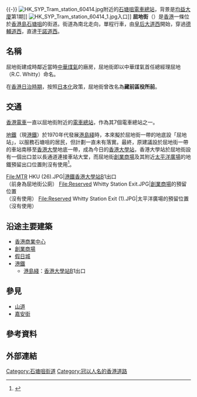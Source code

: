 {{Refimprove|time=2018-09-02T10:02:23+00:00}}{{-}}
{{Infobox Hong Kong Road
|中文街道名稱=屈地街
|英文街道名稱=Whitty Street
|圖片=File:HK Shek Tong Tsui Whitty Street mall.JPG
|圖片說明=屈地街向北望
|圖片2=
|圖片說明2=
|隸屬幹線=
|路段總長度=0.18
|車速限制=
|行車線數量=單線單程
|所在地區=[[中西區_(香港)|中西區]][[石塘咀|石塘咀]]
|起點=[[皇后大道西|皇后大道西]]
|終點=[[干諾道西|干諾道西]]
|道路命名日期=
|行人專用區=
|命名文件=
|道路動工日期=
|道路興建計劃=
|道路舊名資料=藏前區役所前（[[香港日治時期|香港日治時期]]）
|通車日期=
|收費=
}}
[[File:HK_SYP_Tram_station_60414.jpg|thumb]]附近的[[石塘咀電車總站|石塘咀電車總站]]，背景是[[均益大廈|均益大廈]]第1期]]
[[File:HK_SYP_Tram_station_60414_1.jpg|thumb]]入口]]
'''屈地街'''（{{lang-en|Whitty Street}}）是[[香港|香港]]一條位於[[香港島|香港島]][[石塘咀|石塘咀]]的街道。街道為南北走向，單程行車，由[[皇后大道西|皇后大道西]]開始，穿過[[德輔道西|德輔道西]]，直達[[干諾道西|干諾道西]]。

==名稱==
屈地街建成時鄰近當時[[中華煤氣|中華煤氣]]的廠房，屈地街即以中華煤氣首任總經理屈地（R.C. Whitty）命名。

在[[香港日治時期|香港日治時期]]，按照[[皇民化|日本化]]政策，屈地街曾改名為'''藏前區役所前'''。

==交通==
[[香港電車|香港電車]]一直以屈地街附近的[[屈地街總站|電車總站]]，作為其7個電車總站之一。

[[香港地鐵|地鐵]]（現[[港鐵|港鐵]]）於1970年代發展[[港島綫|港島綫]]時，本來擬於屈地街一帶的地底設「屈地站」，以服務石塘咀的居民，但計劃一直未有落實。最終，原建議設於屈地街一帶的車站南移至[[香港大學|香港大學]]地底一帶，成為今日的[[香港大學站|香港大學站]]，香港大學站於屈地街設有一個出口並以長通道連接車站大堂，而屈地街[[創業商場|創業商場]]及其附近[[太平洋廣場|太平洋廣場]]的地鐵預留出口位置則沒有使用<ref>{{Cite web |url=http://www.info.gov.hk/gia/general/200912/16/P200912160152.htm |title=立法會二十題：預留鐵路用地範圍 |accessdate=2015-01-13 |archive-date=2016-04-12 |archive-url=https://web.archive.org/web/20160412084958/http://www.info.gov.hk/gia/general/200912/16/P200912160152.htm |dead-url=no }}</ref>。
<gallery mode=packed heights=150px style="text-align:left">
File:MTR HKU (26).JPG|[[港鐵|港鐵]][[香港大學站|香港大學站]]B1出口<br>（前身為屈地街公廁）
File:Reserved Whitty Station Exit.JPG|[[創業商場|創業商場]]的預留位置<br>（沒有使用）
File:Reserved Whitty Station Exit (1).JPG|太平洋廣場的預留位置<br>（沒有使用）
</gallery>

==沿途主要建築==
*[[香港商業中心|香港商業中心]]
*[[創業商場|創業商場]]
*[[假日城|假日城]]
*[[港鐵|港鐵]]
**[[港島綫|港島綫]]：[[香港大學站|香港大學站]]B1出口

==參見==
*[[山道_(香港)|山道]]
*[[嘉安街|嘉安街]]

==參考資料==
{{reflist}}

==外部連結==
{{commonscat inline|Whitty Street|屈地街}}

[[Category:石塘咀街道|Category:石塘咀街道]]
[[Category:冠以人名的香港道路|Category:冠以人名的香港道路]]